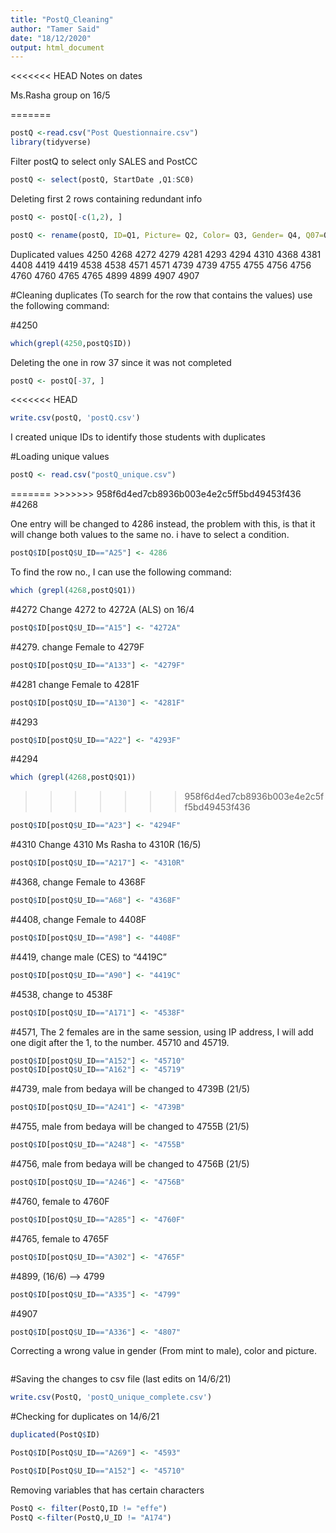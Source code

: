 ```yaml
---
title: "PostQ_Cleaning"
author: "Tamer Said"
date: "18/12/2020"
output: html_document
---
```


<<<<<<< HEAD
Notes on dates

Ms.Rasha group on 16/5

=======
```r
postQ <-read.csv("Post Questionnaire.csv")
library(tidyverse)
```

Filter postQ to select only SALES and PostCC

```r
postQ <- select(postQ, StartDate ,Q1:SC0)
```

Deleting first 2 rows containing redundant info

```r
postQ <- postQ[-c(1,2), ]
```


```r
postQ <- rename(postQ, ID=Q1, Picture= Q2, Color= Q3, Gender= Q4, Q07=Q7, Q08 = Q8, Q09 = Q9)
```

Duplicated values 
4250
4268
4272
4279
4281
4293
4294
4310
4368
4381
4408
4419
4419
4538
4538
4571
4571
4739
4739
4755
4755
4756
4756
4760
4760
4765
4765
4899
4899
4907
4907

#Cleaning duplicates (To search for the row that contains the values) use the following command:

#4250
```r
which(grepl(4250,postQ$ID))
```
Deleting the one in row 37 since it was not completed

```r
postQ <- postQ[-37, ]
```

<<<<<<< HEAD
```r
write.csv(postQ, 'postQ.csv')

```

I created unique IDs to identify those students with duplicates 

#Loading unique values 
```r
postQ <- read.csv("postQ_unique.csv")
```

=======
>>>>>>> 958f6d4ed7cb8936b003e4e2c5ff5bd49453f436
#4268

One entry will be changed to 4286 instead, the problem with this, is that it will change both values to the same no. i have to select a condition. 

```r
postQ$ID[postQ$U_ID=="A25"] <- 4286

```
To find the row no., I can use the following command:
```r
which (grepl(4268,postQ$Q1))
```

#4272
Change 4272 to 4272A (ALS) on 16/4
```r
postQ$ID[postQ$U_ID=="A15"] <- "4272A"
```

#4279. change Female to 4279F

```r
postQ$ID[postQ$U_ID=="A133"] <- "4279F"
```

#4281 change Female to 4281F

```r
postQ$ID[postQ$U_ID=="A130"] <- "4281F"
```

#4293

```r
postQ$ID[postQ$U_ID=="A22"] <- "4293F"
```

#4294



```r
which (grepl(4268,postQ$Q1))
```

>>>>>>> 958f6d4ed7cb8936b003e4e2c5ff5bd49453f436
```r
postQ$ID[postQ$U_ID=="A23"] <- "4294F"
```

#4310
Change 4310 Ms Rasha to 4310R (16/5)

```r
postQ$ID[postQ$U_ID=="A217"] <- "4310R"
```

#4368, change Female to 4368F

```r
postQ$ID[postQ$U_ID=="A68"] <- "4368F"
```

#4408, change Female to 4408F
```r
postQ$ID[postQ$U_ID=="A98"] <- "4408F"
```

#4419, change male (CES) to "4419C"

```r
postQ$ID[postQ$U_ID=="A90"] <- "4419C"
```

#4538, change to 4538F

```r
postQ$ID[postQ$U_ID=="A171"] <- "4538F"
```

#4571, The 2 females are in the same session, using IP address, I will add one digit after the 1, to the number. 45710 and 45719. 

```r
postQ$ID[postQ$U_ID=="A152"] <- "45710"
postQ$ID[postQ$U_ID=="A162"] <- "45719"
```

#4739, male from bedaya will be changed to 4739B (21/5)

```r
postQ$ID[postQ$U_ID=="A241"] <- "4739B"
```

#4755, male from bedaya will be changed to 4755B (21/5)

```r
postQ$ID[postQ$U_ID=="A248"] <- "4755B"
```

#4756, male from bedaya will be changed to 4756B (21/5)

```r
postQ$ID[postQ$U_ID=="A246"] <- "4756B"
```

#4760, female to 4760F
```r
postQ$ID[postQ$U_ID=="A285"] <- "4760F"
```

#4765, female to 4765F

```r
postQ$ID[postQ$U_ID=="A302"] <- "4765F"
```

#4899, (16/6) --> 4799

```r
postQ$ID[postQ$U_ID=="A335"] <- "4799" 
```
#4907

```r
postQ$ID[postQ$U_ID=="A336"] <- "4807" 
```

Correcting a wrong value in gender (From mint to male), color and picture.

```r

```

#Saving the changes to csv file (last edits on 14/6/21)

```r
write.csv(PostQ, 'postQ_unique_complete.csv')
```

#Checking for duplicates on 14/6/21

```r
duplicated(PostQ$ID)
```
```r
PostQ$ID[PostQ$U_ID=="A269"] <- "4593" 
```

```r
PostQ$ID[PostQ$U_ID=="A152"] <- "45710" 
```

Removing variables that has certain characters

```r
PostQ <- filter(PostQ,ID != "effe")
PostQ <-filter(PostQ,U_ID != "A174")

```

